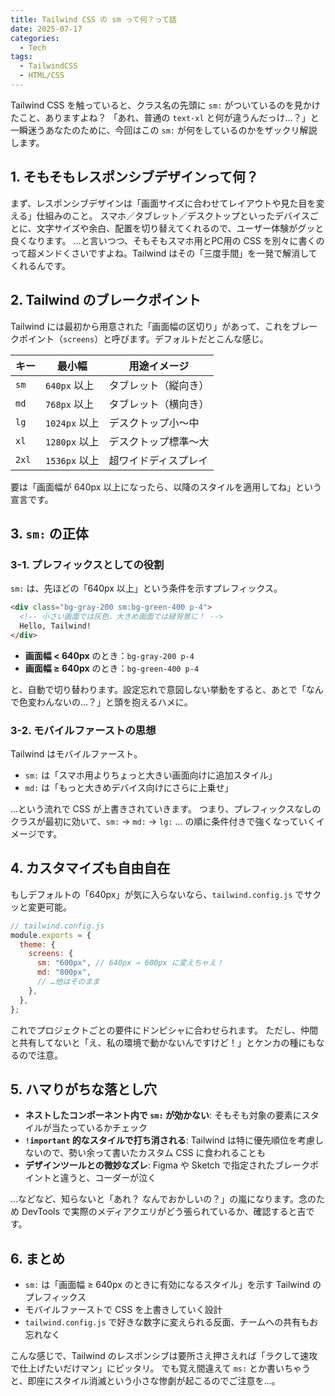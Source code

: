 ```yaml
---
title: Tailwind CSS の sm って何？って話
date: 2025-07-17
categories:
  - Tech
tags:
  - TailwindCSS
  - HTML/CSS
---
```


Tailwind CSS を触っていると、クラス名の先頭に `sm:` がついているのを見かけたこと、ありますよね？
「あれ、普通の `text-xl` と何が違うんだっけ…？」と一瞬迷うあなたのために、今回はこの `sm:` が何をしているのかをザックリ解説します。

## 1. そもそもレスポンシブデザインって何？

まず、レスポンシブデザインは「画面サイズに合わせてレイアウトや見た目を変える」仕組みのこと。
スマホ／タブレット／デスクトップといったデバイスごとに、文字サイズや余白、配置を切り替えてくれるので、ユーザー体験がグッと良くなります。
…と言いつつ、そもそもスマホ用とPC用の CSS を別々に書くのって超メンドくさいですよね。Tailwind はその「三度手間」を一発で解消してくれるんです。

## 2. Tailwind のブレークポイント

Tailwind には最初から用意された「画面幅の区切り」があって、これをブレークポイント（`screens`）と呼びます。デフォルトだとこんな感じ。

| キー  | 最小幅        | 用途イメージ         |
| ----- | ------------- | -------------------- |
| `sm`  | `640px` 以上  | タブレット（縦向き） |
| `md`  | `768px` 以上  | タブレット（横向き） |
| `lg`  | `1024px` 以上 | デスクトップ小〜中   |
| `xl`  | `1280px` 以上 | デスクトップ標準〜大 |
| `2xl` | `1536px` 以上 | 超ワイドディスプレイ |

要は「画面幅が 640px 以上になったら、以降のスタイルを適用してね」という宣言です。

## 3. `sm:` の正体

### 3-1. プレフィックスとしての役割

`sm:` は、先ほどの「640px 以上」という条件を示すプレフィックス。

```html
<div class="bg-gray-200 sm:bg-green-400 p-4">
  <!-- 小さい画面では灰色、大きめ画面では緑背景に！ -->
  Hello, Tailwind!
</div>
```

- **画面幅 < 640px** のとき：`bg-gray-200 p-4`
- **画面幅 ≥ 640px** のとき：`bg-green-400 p-4`

と、自動で切り替わります。設定忘れで意図しない挙動をすると、あとで「なんで色変わんないの…？」と頭を抱えるハメに。

### 3-2. モバイルファーストの思想

Tailwind はモバイルファースト。

- `sm:` は「スマホ用よりちょっと大きい画面向けに追加スタイル」
- `md:` は「もっと大きめデバイス向けにさらに上乗せ」

…という流れで CSS が上書きされていきます。
つまり、プレフィックスなしのクラスが最初に効いて、`sm:` → `md:` → `lg:` … の順に条件付きで強くなっていくイメージです。

## 4. カスタマイズも自由自在

もしデフォルトの「640px」が気に入らないなら、`tailwind.config.js` でサクッと変更可能。

```js
// tailwind.config.js
module.exports = {
  theme: {
    screens: {
      sm: "600px", // 640px → 600px に変えちゃえ！
      md: "800px",
      // …他はそのまま
    },
  },
};
```

これでプロジェクトごとの要件にドンピシャに合わせられます。
ただし、仲間と共有してないと「え、私の環境で動かないんですけど！」とケンカの種にもなるので注意。

## 5. ハマりがちな落とし穴

- **ネストしたコンポーネント内で `sm:` が効かない**: そもそも対象の要素にスタイルが当たっているかチェック
- **`!important` 的なスタイルで打ち消される**: Tailwind は特に優先順位を考慮しないので、勢い余って書いたカスタム CSS に食われることも
- **デザインツールとの微妙なズレ**: Figma や Sketch で指定されたブレークポイントと違うと、コーダーが泣く

…などなど、知らないと「あれ？ なんでおかしいの？」の嵐になります。念のため DevTools で実際のメディアクエリがどう張られているか、確認すると吉です。

## 6. まとめ

- `sm:` は「画面幅 ≥ 640px のときに有効になるスタイル」を示す Tailwind のプレフィックス
- モバイルファーストで CSS を上書きしていく設計
- `tailwind.config.js` で好きな数字に変えられる反面、チームへの共有もお忘れなく

こんな感じで、Tailwind のレスポンシブは要所さえ押さえれば「ラクして速攻で仕上げたいだけマン」にピッタリ。
でも覚え間違えて `ms:` とか書いちゃうと、即座にスタイル消滅という小さな惨劇が起こるのでご注意を…。
